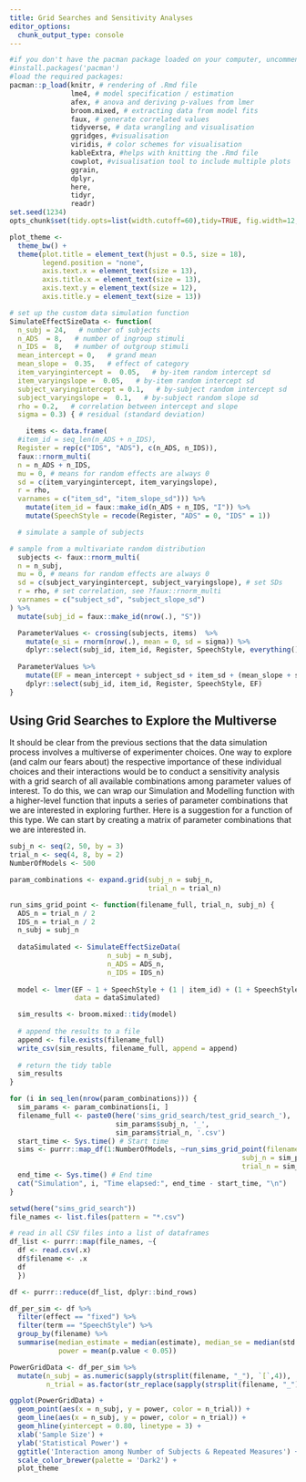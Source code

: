 ```yaml
---
title: Grid Searches and Sensitivity Analyses
editor_options: 
  chunk_output_type: console
---
```



```r
#if you don't have the pacman package loaded on your computer, uncomment the next line, install pacman, and load in the required packages
#install.packages('pacman')
#load the required packages:
pacman::p_load(knitr, # rendering of .Rmd file
               lme4, # model specification / estimation
               afex, # anova and deriving p-values from lmer
               broom.mixed, # extracting data from model fits
               faux, # generate correlated values
               tidyverse, # data wrangling and visualisation
               ggridges, #visualisation
               viridis, # color schemes for visualisation
               kableExtra, #helps with knitting the .Rmd file
               cowplot, #visualisation tool to include multiple plots
               ggrain,
               dplyr,
               here,
               tidyr,
               readr)
set.seed(1234)
opts_chunk$set(tidy.opts=list(width.cutoff=60),tidy=TRUE, fig.width=12, fig.height=11, fig.fullwidth=TRUE)

plot_theme <- 
  theme_bw() +
  theme(plot.title = element_text(hjust = 0.5, size = 18), 
        legend.position = "none", 
        axis.text.x = element_text(size = 13), 
        axis.title.x = element_text(size = 13), 
        axis.text.y = element_text(size = 12), 
        axis.title.y = element_text(size = 13))
```

```r
# set up the custom data simulation function
SimulateEffectSizeData <- function(
  n_subj = 24,   # number of subjects
  n_ADS  = 8,   # number of ingroup stimuli
  n_IDS =  8,   # number of outgroup stimuli
  mean_intercept = 0,   # grand mean
  mean_slope =  0.35,   # effect of category
  item_varyingintercept =  0.05,   # by-item random intercept sd
  item_varyingslope =  0.05,   # by-item random intercept sd
  subject_varyingintercept = 0.1,   # by-subject random intercept sd
  subject_varyingslope =  0.1,   # by-subject random slope sd
  rho = 0.2,   # correlation between intercept and slope
  sigma = 0.3) { # residual (standard deviation)

    items <- data.frame(
  #item_id = seq_len(n_ADS + n_IDS),
  Register = rep(c("IDS", "ADS"), c(n_ADS, n_IDS)),
  faux::rnorm_multi(
  n = n_ADS + n_IDS, 
  mu = 0, # means for random effects are always 0
  sd = c(item_varyingintercept, item_varyingslope),
  r = rho,
  varnames = c("item_sd", "item_slope_sd"))) %>%
    mutate(item_id = faux::make_id(n_ADS + n_IDS, "I")) %>%
    mutate(SpeechStyle = recode(Register, "ADS" = 0, "IDS" = 1))

  # simulate a sample of subjects

# sample from a multivariate random distribution 
  subjects <- faux::rnorm_multi(
  n = n_subj, 
  mu = 0, # means for random effects are always 0
  sd = c(subject_varyingintercept, subject_varyingslope), # set SDs
  r = rho, # set correlation, see ?faux::rnorm_multi
  varnames = c("subject_sd", "subject_slope_sd")
) %>%
  mutate(subj_id = faux::make_id(nrow(.), "S"))

  ParameterValues <- crossing(subjects, items)  %>%
    mutate(e_si = rnorm(nrow(.), mean = 0, sd = sigma)) %>%
    dplyr::select(subj_id, item_id, Register, SpeechStyle, everything())
  
  ParameterValues %>%
    mutate(EF = mean_intercept + subject_sd + item_sd + (mean_slope + subject_slope_sd + item_varyingslope) * SpeechStyle + e_si) %>%
    dplyr::select(subj_id, item_id, Register, SpeechStyle, EF)
}
```

## Using Grid Searches to Explore the Multiverse

It should be clear from the previous sections that the data simulation process involves a multiverse of experimenter choices. One way to explore (and calm our fears about) the respective importance of these individual choices and their interactions would be to conduct a sensitivity analysis with a grid search of all available combinations among parameter values of interest. To do this, we can wrap our Simulation and Modelling function with a higher-level function that inputs a series of parameter combinations that we are interested in exploring further. Here is a suggestion for a function of this type. We can start by creating a matrix of parameter combinations that we are interested in.

```r
subj_n <- seq(2, 50, by = 3)
trial_n <- seq(4, 8, by = 2)
NumberOfModels <- 500

param_combinations <- expand.grid(subj_n = subj_n, 
                                  trial_n = trial_n)
```


```r
run_sims_grid_point <- function(filename_full, trial_n, subj_n) {
  ADS_n = trial_n / 2
  IDS_n = trial_n / 2
  n_subj = subj_n
  
  dataSimulated <- SimulateEffectSizeData(
                        n_subj = n_subj,
                        n_ADS = ADS_n, 
                        n_IDS = IDS_n)
    
  model <- lmer(EF ~ 1 + SpeechStyle + (1 | item_id) + (1 + SpeechStyle | subj_id),
                data = dataSimulated)

  sim_results <- broom.mixed::tidy(model)
  
  # append the results to a file
  append <- file.exists(filename_full)
  write_csv(sim_results, filename_full, append = append)
  
  # return the tidy table
  sim_results
}
```


```r
for (i in seq_len(nrow(param_combinations))) {
  sim_params <- param_combinations[i, ]
  filename_full <- paste0(here('sims_grid_search/test_grid_search_'),
                          sim_params$subj_n, '_',
                          sim_params$trial_n, '.csv')
  start_time <- Sys.time() # Start time
  sims <- purrr::map_df(1:NumberOfModels, ~run_sims_grid_point(filename_full = filename_full,
                                                         subj_n = sim_params$subj_n,
                                                         trial_n = sim_params$trial_n))
  end_time <- Sys.time() # End time
  cat("Simulation", i, "Time elapsed:", end_time - start_time, "\n")
}
```


```r
setwd(here("sims_grid_search"))
file_names <- list.files(pattern = "*.csv")

# read in all CSV files into a list of dataframes
df_list <- purrr::map(file_names, ~{
  df <- read.csv(.x) 
  df$filename <- .x 
  df
  })

df <- purrr::reduce(df_list, dplyr::bind_rows)

df_per_sim <- df %>%
  filter(effect == "fixed") %>%
  filter(term == "SpeechStyle") %>%
  group_by(filename) %>%
  summarise(median_estimate = median(estimate), median_se = median(std.error),
            power = mean(p.value < 0.05))

PowerGridData <- df_per_sim %>%
  mutate(n_subj = as.numeric(sapply(strsplit(filename, "_"), `[`,4)),
         n_trial = as.factor(str_replace(sapply(strsplit(filename, "_"), `[`, 5), pattern = ".csv","")))

ggplot(PowerGridData) +
  geom_point(aes(x = n_subj, y = power, color = n_trial)) +
  geom_line(aes(x = n_subj, y = power, color = n_trial)) +
  geom_hline(yintercept = 0.80, linetype = 3) +
  xlab('Sample Size') +
  ylab('Statistical Power') +
  ggtitle('Interaction among Number of Subjects & Repeated Measures') +
  scale_color_brewer(palette = 'Dark2') +
  plot_theme
```

